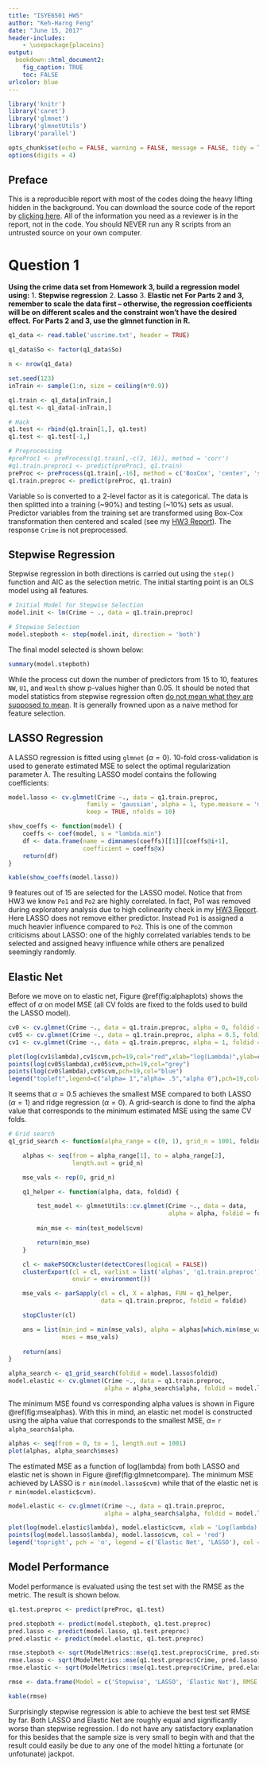 ```yaml
---
title: "ISYE6501 HW5"
author: "Keh-Harng Feng"
date: "June 15, 2017"
header-includes:
    - \usepackage{placeins}
output: 
  bookdown::html_document2:
    fig_caption: TRUE
    toc: FALSE
urlcolor: blue
---
```

```r
library('knitr')
library('caret')
library('glmnet')
library('glmnetUtils')
library('parallel')

opts_chunk$set(echo = FALSE, warning = FALSE, message = FALSE, tidy = TRUE, cache = TRUE)
options(digits = 4)
```

## Preface
This is a reproducible report with most of the codes doing the heavy lifting hidden in the background. You can download the source code of the report by [clicking here](https://github.com/fengkehh/ISYE6501Wk5/blob/master/HW5_Report.Rmd). All of the information you need as a reviewer is in the report, not in the code. You should NEVER run any R scripts from an untrusted source on your own computer.  

# Question 1
**Using the crime data set from Homework 3, build a regression model using:**
1. **Stepwise regression**
2. **Lasso**
3. **Elastic net**
**For Parts 2 and 3, remember to scale the data first – otherwise, the regression coefficients will be on different scales and the constraint won’t have the desired effect.**
**For Parts 2 and 3, use the glmnet function in R.**

```r
q1_data <- read.table('uscrime.txt', header = TRUE)

q1_data$So <- factor(q1_data$So)

n <- nrow(q1_data)

set.seed(123)
inTrain <- sample(1:n, size = ceiling(n*0.9))

q1.train <- q1_data[inTrain,]
q1.test <- q1_data[-inTrain,]

# Hack
q1.test <- rbind(q1.train[1,], q1.test)
q1.test <- q1.test[-1,]

# Preprocessing
#preProc1 <- preProcess(q1.train[,-c(2, 16)], method = 'corr')
#q1.train.preproc1 <- predict(preProc1, q1.train)
preProc <- preProcess(q1.train[,-16], method = c('BoxCox', 'center', 'scale'))
q1.train.preproc <- predict(preProc, q1.train)
```

Variable `So` is converted to a 2-level factor as it is categorical. The data is then splitted into a training (~90%) and testing (~10%) sets as usual. Predictor variables from the training set are transformed using Box-Cox transformation then centered and scaled (see my [HW3 Report](https://github.com/fengkehh/ISYE6501WK3/blob/master/HW3_Report.pdf)). The response `Crime` is not preprocessed.

## Stepwise Regression
Stepwise regression in both directions is carried out using the `step()` function and AIC as the selection metric. The initial starting point is an OLS model using all features. 

```r
# Initial Model for Stepwise Selection
model.init <- lm(Crime ~ ., data = q1.train.preproc)

# Stepwise Selection
model.stepboth <- step(model.init, direction = 'both')
```

The final model selected is shown below:
```r
summary(model.stepboth)
```

While the process cut down the number of predictors from 15 to 10, features `NW`, `U1`, and `Wealth` show p-values higher than 0.05. It should be noted that model statistics from stepwise regression often [do not mean what they are supposed to mean](https://stats.stackexchange.com/questions/20836/algorithms-for-automatic-model-selection/20856#20856). It is generally frowned upon as a naive method for feature selection.

## LASSO Regression
A LASSO regression is fitted using `glmnet` ($\alpha = 0$). 10-fold cross-validation is used to generate estimated MSE to select the optimal regularization parameter $\lambda$. The resulting LASSO model contains the following coefficients:

```r
model.lasso <- cv.glmnet(Crime ~., data = q1.train.preproc, 
                      family = 'gaussian', alpha = 1, type.measure = 'mse', 
                      keep = TRUE, nfolds = 10)

show_coeffs <- function(model) {
    coeffs <- coef(model, s = "lambda.min")    
    df <- data.frame(name = dimnames(coeffs)[[1]][coeffs@i+1], 
                     coefficient = coeffs@x)
    return(df)
}

kable(show_coeffs(model.lasso))
```

9 features out of 15 are selected for the LASSO model. Notice that from HW3 we know `Po1` and `Po2` are highly correlated. In fact, Po1 was removed during exploratory analysis due to high colinearity check in my [HW3 Report](https://github.com/fengkehh/ISYE6501WK3/blob/master/HW3_Report.pdf). Here LASSO does not remove either predictor. Instead `Po1` is assigned a much heavier influence compared to `Po2`. This is one of the common criticisms about LASSO: one of the highly correlated variables tends to be selected and assigned heavy influence while others are penalized seemingly randomly.

## Elastic Net
Before we move on to elastic net, Figure \@ref(fig:alphaplots) shows the effect of $\alpha$ on model MSE (all CV folds are fixed to the folds used to build the LASSO model).

```r
cv0 <- cv.glmnet(Crime ~., data = q1.train.preproc, alpha = 0, foldid = model.lasso$foldid)
cv05 <- cv.glmnet(Crime ~., data = q1.train.preproc, alpha = 0.5, foldid = model.lasso$foldid)
cv1 <- cv.glmnet(Crime ~., data = q1.train.preproc, alpha = 1, foldid = model.lasso$foldid)

plot(log(cv1$lambda),cv1$cvm,pch=19,col="red",xlab="log(Lambda)",ylab=cv1$name)
points(log(cv05$lambda),cv05$cvm,pch=19,col="grey")
points(log(cv0$lambda),cv0$cvm,pch=19,col="blue")
legend("topleft",legend=c("alpha= 1","alpha= .5","alpha 0"),pch=19,col=c("red","grey","blue"))
```

It seems that $\alpha = 0.5$ achieves the smallest MSE compared to both LASSO ($\alpha = 1$) and ridge regression ($\alpha = 0$). A grid-search is done to find the alpha value that corresponds to the minimum estimated MSE using the same CV folds. 

```r
# Grid search
q1_grid_search <- function(alpha_range = c(0, 1), grid_n = 1001, foldid) {

    alphas <- seq(from = alpha_range[1], to = alpha_range[2],
                  length.out = grid_n)

    mse_vals <- rep(0, grid_n)

    q1_helper <- function(alpha, data, foldid) {

        test_model <- glmnetUtils::cv.glmnet(Crime ~., data = data,
                                             alpha = alpha, foldid = foldid)
        
        min_mse <- min(test_model$cvm)

        return(min_mse)
    }

    cl <- makePSOCKcluster(detectCores(logical = FALSE))
    clusterExport(cl = cl, varlist = list('alphas', 'q1.train.preproc'),
                  envir = environment())

    mse_vals <- parSapply(cl = cl, X = alphas, FUN = q1_helper, 
                          data = q1.train.preproc, foldid = foldid)

    stopCluster(cl)

    ans = list(min_ind = min(mse_vals), alpha = alphas[which.min(mse_vals)], 
               mses = mse_vals)
    
    return(ans)
}

alpha_search <- q1_grid_search(foldid = model.lasso$foldid)
model.elastic <- cv.glmnet(Crime ~., data = q1.train.preproc, 
                           alpha = alpha_search$alpha, foldid = model.lasso$foldid)

```

The minimum MSE found vs corresponding alpha values is shown in Figure \@ref(fig:msealphas). With this in mind, an elastic net model is constructed using the alpha value that corresponds to the smallest MSE, $\alpha =$ `r alpha_search$alpha`. 

```r
alphas <- seq(from = 0, to = 1, length.out = 1001)
plot(alphas, alpha_search$mses)
```

The estimated MSE as a function of log(lambda) from both LASSO and elastic net is shown in Figure \@ref(fig:glmnetcompare). The minimum MSE achieved by LASSO is `r min(model.lasso$cvm)` while that of the elastic net is `r min(model.elastic$cvm)`. 

```r
model.elastic <- cv.glmnet(Crime ~., data = q1.train.preproc, 
                           alpha = alpha_search$alpha, foldid = model.lasso$foldid)

plot(log(model.elastic$lambda), model.elastic$cvm, xlab = 'Log(lambda)', ylab = 'Estimated MSE')
points(log(model.lasso$lambda), model.lasso$cvm, col = 'red')
legend('topright', pch = 'o', legend = c('Elastic Net', 'LASSO'), col = c('black', 'red'))
```

## Model Performance

Model performance is evaluated using the test set with the RMSE as the metric. The result is shown below.

```r
q1.test.preproc <- predict(preProc, q1.test)

pred.stepboth <- predict(model.stepboth, q1.test.preproc)
pred.lasso <- predict(model.lasso, q1.test.preproc)
pred.elastic <- predict(model.elastic, q1.test.preproc)

rmse.stepboth <- sqrt(ModelMetrics::mse(q1.test.preproc$Crime, pred.stepboth))
rmse.lasso <- sqrt(ModelMetrics::mse(q1.test.preproc$Crime, pred.lasso))
rmse.elastic <- sqrt(ModelMetrics::mse(q1.test.preproc$Crime, pred.elastic))

rmse <- data.frame(Model = c('Stepwise', 'LASSO', 'Elastic Net'), RMSE = c(rmse.stepboth, rmse.lasso, rmse.elastic))

kable(rmse)
```

Surprisingly stepwise regression is able to achieve the best test set RMSE by far. Both LASSO and Elastic Net are roughly equal and significantly worse than stepwise regression. I do not have any satisfactory explanation for this besides that the sample size is very small to begin with and that the result could easily be due to any one of the model hitting a fortunate (or unfotunate) jackpot.